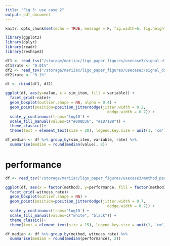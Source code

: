 ```yaml
---
title: "Fig 5: use case 2"
output: pdf_document
---
```


```r
knitr::opts_chunk$set(echo = TRUE, message = F, fig.width=6, fig.height=3)
```

```r
library(ggplot2)
library(dplyr)
library(readr)
library(reshape2)
```

```r
df1 <- read_tsv("/storage/mariiac/ligo_paper_figures/usecase3/signal_distribution_rawdata_0.01%.tsv")
df1$rate <- "0.01%"
df2 <- read_tsv("/storage/mariiac/ligo_paper_figures/usecase3/signal_distribution_rawdata_0.1%.tsv")
df2$rate <- "0.1%"

df <- rbind(df1, df2)

ggplot(df, aes(y=value, x = sim_item, fill = variable)) +
  facet_grid(~rate)+
  geom_boxplot(outlier.shape = NA, alpha = 0.4) +
  geom_point(position=position_jitterdodge(jitter.width = 0.2,
                                             dodge.width = 0.7)) +
  scale_y_continuous(trans='log10') + 
  scale_fill_manual(values=c("#008D36", "#1D71B8")) +
  theme_classic()+
  theme(text = element_text(size = 20), legend.key.size = unit(1, 'cm')) 

```

```r
df_median <- df %>% group_by(sim_item, variable, rate) %>%
  summarise(median = round(median(value), 8))
```


# performance

```r
df <- read_tsv("/storage/mariiac/ligo_paper_figures/usecase3/method_perf_concatenated.tsv")

ggplot(df, aes(x = factor(method), y=performance, fill = factor(method))) +
  facet_grid(~witness_rate)+
  geom_boxplot(outlier.shape = NA) +
  geom_point(position=position_jitterdodge(jitter.width = 0.7,
                                             dodge.width = 0.7)) +
  scale_y_continuous(trans='log10') + 
  scale_fill_manual(values=c("white", "black")) +
  theme_classic()+
  theme(text = element_text(size = 15), legend.key.size = unit(1, 'cm')) 

```

```r
df_median <- df %>% group_by(method, witness_rate) %>%
  summarise(median = round(median(performance), 2))
```


